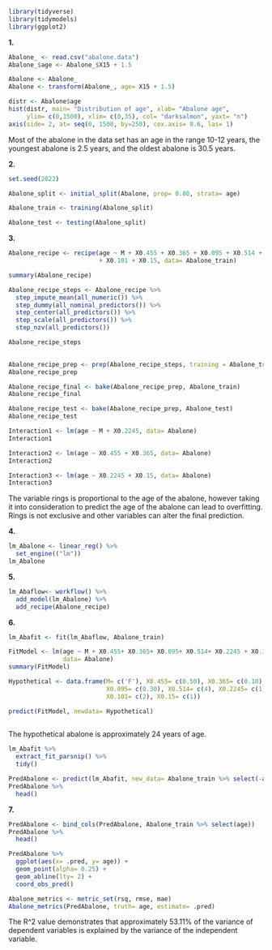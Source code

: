 
```r
library(tidyverse)
library(tidymodels)
library(ggplot2)

```

**1.**

```r

Abalone_ <- read.csv("abalone.data")
Abalone_$age <- Abalone_$X15 + 1.5

Abalone <- Abalone_
Abalone <- transform(Abalone_, age= X15 + 1.5)

```

```r

distr <- Abalone$age
hist(distr, main= "Distribution of age", xlab= "Abalone age", 
     ylim= c(0,1500), xlim= c(0,35), col= "darksalmon", yaxt= "n")
axis(side= 2, at= seq(0, 1500, by=250), cex.axis= 0.6, las= 1)

```
Most of the abalone in the data set has an age in the range 10-12 years,
the youngest abalone is 2.5 years, and the oldest abalone is 30.5 years.

**2.**

```r

set.seed(2022)

Abalone_split <- initial_split(Abalone, prop= 0.80, strata= age)

Abalone_train <- training(Abalone_split)

Abalone_test <- testing(Abalone_split)

```

**3.**

```r

Abalone_recipe <- recipe(age ~ M + X0.455 + X0.365 + X0.095 + X0.514 + X0.2245 
                         + X0.101 + X0.15, data= Abalone_train)

summary(Abalone_recipe)

```
```r
Abalone_recipe_steps <- Abalone_recipe %>%
  step_impute_mean(all_numeric()) %>%
  step_dummy(all_nominal_predictors()) %>%
  step_center(all_predictors()) %>%
  step_scale(all_predictors()) %>%
  step_nzv(all_predictors())

Abalone_recipe_steps
  
```
```r

Abalone_recipe_prep <- prep(Abalone_recipe_steps, training = Abalone_train)
Abalone_recipe_prep

Abalone_recipe_final <- bake(Abalone_recipe_prep, Abalone_train)
Abalone_recipe_final

Abalone_recipe_test <- bake(Abalone_recipe_prep, Abalone_test)
Abalone_recipe_test

```

```r

Interaction1 <- lm(age ~ M + X0.2245, data= Abalone)
Interaction1

Interaction2 <- lm(age ~ X0.455 + X0.365, data= Abalone)
Interaction2

Interaction3 <- lm(age ~ X0.2245 + X0.15, data= Abalone)
Interaction3


```

The variable rings is proportional to the age of the abalone, however taking 
it into consideration to predict the age of the abalone can lead to overfitting.
Rings is not exclusive and other variables can alter the final prediction.

**4.**

```r

lm_Abalone <- linear_reg() %>%
  set_engine(("lm"))
lm_Abalone

```

**5.**

```r

lm_Abaflow<- workflow() %>%
  add_model(lm_Abalone) %>%
  add_recipe(Abalone_recipe)

```

**6.**

```r

lm_Abafit <- fit(lm_Abaflow, Abalone_train)

FitModel <- lm(age ~ M + X0.455+ X0.365+ X0.095+ X0.514+ X0.2245 + X0.15, 
               data= Abalone)
summary(FitModel)

Hypothetical <- data.frame(M= c('F'), X0.455= c(0.50), X0.365= c(0.10), 
                           X0.095= c(0.30), X0.514= c(4), X0.2245= c(1), 
                           X0.101= c(2), X0.15= c(1))

predict(FitModel, newdata= Hypothetical)
 
```

The hypothetical abalone is approximately 24 years of age.

```r

lm_Abafit %>%
  extract_fit_parsnip() %>%
  tidy()

PredAbalone <- predict(lm_Abafit, new_data= Abalone_train %>% select(-age) )
PredAbalone %>%
  head()

```


**7.**

```r

PredAbalone <- bind_cols(PredAbalone, Abalone_train %>% select(age))
PredAbalone %>%
  head()

PredAbalone %>%
  ggplot(aes(x= .pred, y= age)) +
  geom_point(alpha= 0.25) +
  geom_abline(lty= 2) +
  coord_obs_pred()

Abalone_metrics <- metric_set(rsq, rmse, mae)
Abalone_metrics(PredAbalone, truth= age, estimate= .pred)

```

The R^2 value demonstrates that approximately 53.11% of the variance of
dependent variables is explained by the variance of the independent variable.
